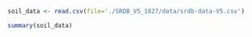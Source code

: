 ```r
soil_data <- read.csv(file='./SRDB_V5_1827/data/srdb-data-V5.csv')
```
```r
summary(soil_data)
```

